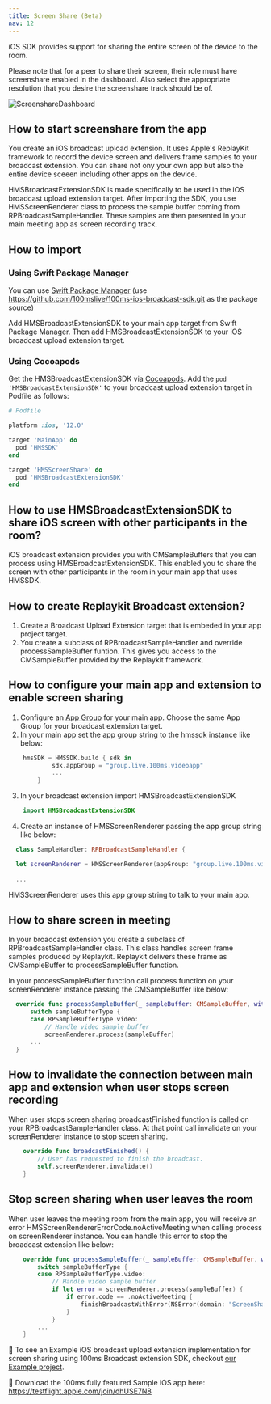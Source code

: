 ```yaml
---
title: Screen Share (Beta)
nav: 12
---
```


iOS SDK provides support for sharing the entire screen of the device to the room.

Please note that for a peer to share their screen, their role must have screenshare enabled in the dashboard. Also select the appropriate resolution that you desire the screenshare track should be of.

![ScreenshareDashboard](/docs/v2/screenshare-dashboard.png)

## How to start screenshare from the app

You create an iOS broadcast upload extension. It uses Apple's ReplayKit framework to record the device screen and delivers frame samples to your broadcast extension. You can share not ony your own app but also the entire device sceeen including other apps on the device.

HMSBroadcastExtensionSDK is made specifically to be used in the iOS broadcast upload extension target. After importing the SDK, you use HMSScreenRenderer class to process the sample buffer coming from RPBroadcastSampleHandler. These samples are then presented in your main meeting app as screen recording track.

## How to import

### Using Swift Package Manager
You can use [Swift Package Manager](https://www.swift.org/package-manager) (use https://github.com/100mslive/100ms-ios-broadcast-sdk.git as the package source)

Add HMSBroadcastExtensionSDK to your main app target from Swift Package Manager. Then add HMSBroadcastExtensionSDK to your iOS broadcast upload extension target.

### Using Cocoapods

Get the HMSBroadcastExtensionSDK via [Cocoapods](https://cocoapods.org/). Add the `pod 'HMSBroadcastExtensionSDK'` to your broadcast upload extension target in Podfile as follows:

  ```ruby
  # Podfile
  
  platform :ios, '12.0'
  
  target 'MainApp' do
    pod 'HMSSDK'
  end

  target 'HMSScreenShare' do
    pod 'HMSBroadcastExtensionSDK'
  end
  ```

## How to use HMSBroadcastExtensionSDK to share iOS screen with other participants in the room?

iOS broadcast extension provides you with CMSampleBuffers that you can process using HMSBroadcastExtensionSDK. This enabled you to share the screen with other participants in the room in your main app that uses HMSSDK.

## How to create Replaykit Broadcast extension?

1. Create a Broadcast Upload Extension target that is embeded in your app project target.
2. You create a subclass of RPBroadcastSampleHandler and override processSampleBuffer funtion. This gives you access to the CMSampleBuffer provided by the Replaykit framework.

## How to configure your main app and extension to enable screen sharing

1. Configure an [App Group](https://developer.apple.com/documentation/xcode/configuring-app-groups) for your main app. Choose the same App Group for your broadcast extension target.
2. In your main app set the app group string to the hmssdk instance like below:

```swift
    hmsSDK = HMSSDK.build { sdk in
            sdk.appGroup = "group.live.100ms.videoapp"
            ...
        }
  ```
  
3. In your broadcast extension import HMSBroadcastExtensionSDK

```swift
    import HMSBroadcastExtensionSDK
  ```
  
4. Create an instance of HMSScreenRenderer passing the app group string like below:
  
  ```swift
    class SampleHandler: RPBroadcastSampleHandler {

    let screenRenderer = HMSScreenRenderer(appGroup: "group.live.100ms.videoapp")
    
    ...
  ```
  
  HMSScreenRenderer uses this app group string to talk to your main app.
  
## How to share screen in meeting

  In your broadcast extension you create a subclass of RPBroadcastSampleHandler class. This class handles screen frame samples produced by Replaykit. Replaykit delivers these frame as CMSampleBuffer to processSampleBuffer function.
  
In your processSampleBuffer function call process function on your screenRenderer instance passing the CMSampleBuffer like below:
  
  ```swift
    override func processSampleBuffer(_ sampleBuffer: CMSampleBuffer, with sampleBufferType: RPSampleBufferType) {
        switch sampleBufferType {
        case RPSampleBufferType.video:
            // Handle video sample buffer
            screenRenderer.process(sampleBuffer)
        ...
    }
  ```
  
## How to invalidate the connection between main app and extension when user stops screen recording

When user stops screen sharing broadcastFinished function is called on your RPBroadcastSampleHandler class. At that point call invalidate on your screenRenderer instance to stop sceen sharing.

```swift
    override func broadcastFinished() {
        // User has requested to finish the broadcast.
        self.screenRenderer.invalidate()
    }
  ```
  
## Stop screen sharing when user leaves the room
When user leaves the meeting room from the main app, you will receive an error HMSScreenRendererErrorCode.noActiveMeeting when calling process on screenRenderer instance. You can handle this error to stop the broadcast extension like below:

```swift
    override func processSampleBuffer(_ sampleBuffer: CMSampleBuffer, with sampleBufferType: RPSampleBufferType) {
        switch sampleBufferType {
        case RPSampleBufferType.video:
            // Handle video sample buffer
            if let error = screenRenderer.process(sampleBuffer) {
                if error.code == .noActiveMeeting {
                    finishBroadcastWithError(NSError(domain: "ScreenShare", code: error.code.rawValue, userInfo: [NSLocalizedFailureReasonErrorKey : "You are not in a meeting."]))
                }
            }
        ...
    }
  ```

👀 To see an Example iOS broadcast upload extension implementation for screen sharing using 100ms Broadcast extension SDK, checkout [our Example project](https://github.com/100mslive/100ms-ios-sdk/tree/main/Example).

📲 Download the 100ms fully featured Sample iOS app here: https://testflight.apple.com/join/dhUSE7N8

